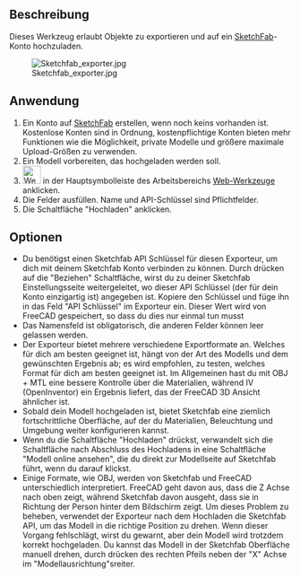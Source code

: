 <languages/>

{{GuiCommand/de
|Name=WebTools Sketchfab
|Name/de=WebWerkzeuge Sketchfab
|MenuLocation=WebWerkzeuge → Sketchfab
|Workbenches=[[WebTools_Workbench/de|Arbeitsbereich WebWerkzeuge]]
}}

<span id="Description"></span>
==Beschreibung==

Dieses Werkzeug erlaubt Objekte zu exportieren und auf ein [https://sketchfab.com SketchFab]-Konto hochzuladen. {{Version/de|0.17}}

[[Image:Sketchfab exporter.jpg]]

<span id="Usage"></span>
==Anwendung==

# Ein Konto auf [https://sketchfab.com SketchFab] erstellen, wenn noch keins vorhanden ist. Kostenlose Konten sind in Ordnung, kostenpflichtige Konten bieten mehr Funktionen wie die Möglichkeit, private Modelle und größere maximale Upload-Größen zu verwenden.
# Ein Modell vorbereiten, das hochgeladen werden soll.
# [[Image:WebTools_Sketchfab.svg|32px]] in der Hauptsymbolleiste des Arbeitsbereichs [[WebTools_Workbench/de|Web-Werkzeuge]] anklicken.
# Die Felder ausfüllen. Name und API-Schlüssel sind Pflichtfelder.
# Die Schaltfläche "Hochladen" anklicken.

<span id="Options"></span>
==Optionen==

* Du benötigst einen Sketchfab API Schlüssel für diesen Exporteur, um dich mit deinem Sketchfab Konto verbinden zu können. Durch drücken auf die "Beziehen" Schaltfläche, wirst du zu deiner Sketchfab Einstellungsseite weitergeleitet, wo dieser API Schlüssel (der für dein Konto einzigartig ist) angegeben ist. Kopiere den Schlüssel und füge ihn in das Feld "API Schlüssel" im Exporteur ein. Dieser Wert wird von FreeCAD gespeichert, so dass du dies nur einmal tun musst
* Das Namensfeld ist obligatorisch, die anderen Felder können leer gelassen werden.
* Der Exporteur bietet mehrere verschiedene Exportformate an. Welches für dich am besten geeignet ist, hängt von der Art des Modells und dem gewünschten Ergebnis ab; es wird empfohlen, zu testen, welches Format für dich am besten geeignet ist. Im Allgemeinen hast du mit OBJ + MTL eine bessere Kontrolle über die Materialien, während IV (OpenInventor) ein Ergebnis liefert, das der FreeCAD 3D Ansicht ähnlicher ist.
* Sobald dein Modell hochgeladen ist, bietet Sketchfab eine ziemlich fortschrittliche Oberfläche, auf der du Materialien, Beleuchtung und Umgebung weiter konfigurieren kannst.
* Wenn du die Schaltfläche "Hochladen" drückst, verwandelt sich die Schaltfläche nach Abschluss des Hochladens in eine Schaltfläche "Modell online ansehen", die du direkt zur Modellseite auf Sketchfab führt, wenn du darauf klickst.
* Einige Formate, wie OBJ, werden von Sketchfab und FreeCAD unterschiedlich interpretiert. FreeCAD geht davon aus, dass die Z Achse nach oben zeigt, während Sketchfab davon ausgeht, dass sie in Richtung der Person hinter dem Bildschirm zeigt. Um dieses Problem zu beheben, verwendet der Exporteur nach dem Hochladen die Sketchfab API, um das Modell in die richtige Position zu drehen. Wenn dieser Vorgang fehlschlägt, wirst du gewarnt, aber dein Modell wird trotzdem korrekt hochgeladen. Du kannst das Modell in der Sketchfab Oberfläche manuell drehen, durch drücken des rechten Pfeils neben der "X" Achse im "Modellausrichtung"sreiter.